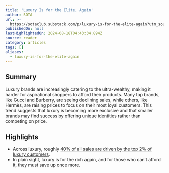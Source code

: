 ```yaml
---
title: 'Luxury Is for the Elite, Again'
author: SOTA
url: >-
  https://sotaclub.substack.com/p/luxury-is-for-the-elite-again?utm_source=post-email-title&publication_id=663077&post_id=147038491&utm_campaign=email-post-title&isFreemail=false&r=og9hp&triedRedirect=true&utm_medium=email
publishedOn: null
lastHighlightedOn: 2024-08-18T04:43:34.894Z
source: reader
category: articles
tags: []
aliases:
  - luxury-is-for-the-elite-again
---
```

## Summary

Luxury brands are increasingly catering to the ultra-wealthy, making it harder for aspirational shoppers to afford their products. Many top brands, like Gucci and Burberry, are seeing declining sales, while others, like Hermès, are raising prices to focus on their most loyal customers. This trend suggests that luxury is becoming more exclusive and that smaller brands may find success by offering unique identities rather than competing on price.

## Highlights
- Across luxury, roughly [40% of all sales are driven by the top 2% of luxury customers](https://www.businessoffashion.com/case-studies/luxury/top-one-percent-wealthy-customers-gucci-mytheresa-tiffany/).
- In plain sight, luxury is for the rich again, and for those who can’t afford it, they must save up once more.
